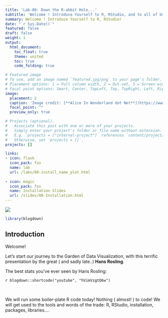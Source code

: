 ```yaml
---
title: 'Lab-00: Down the R-abbit Hole...'
subtitle: 'Welcome ! Introduce Yourself to R, RStudio, and to all of Us!'
summary: Welcome ! Introduce Yourself to R, RStudio!
date: "`r Sys.Date()`"
featured: false
draft: false
weight: 1
output:
  html_document:
    toc_float: true
    theme: united
    toc: true
    code_folding: true

# Featured image
# To use, add an image named `featured.jpg/png` to your page's folder.
# Placement options: 1 = Full column width, 2 = Out-set, 3 = Screen-width
# Focal point options: Smart, Center, TopLeft, Top, TopRight, Left, Right, BottomLeft, Bottom, BottomRight
image:
  placement: 2
  caption: 'Image credit: [**Alice In Wonderland dot Net**](https://www.alice-in-wonderland.net/)'
  focal_point: ""
  preview_only: true

# Projects (optional).
#   Associate this post with one or more of your projects.
#   Simply enter your project's folder or file name without extension.
#   E.g. `projects = ["internal-project"]` references `content/project/deep-learning/index.md`.
#   Otherwise, set `projects = []`.
projects: []

links:
- icon: flask
  icon_pack: fas
  name: lab
  url: /labs/00-install_name_plot.html
  
- icon: magic
  icon_pack: fas
  name: Installation Slides
  url: /slides/00-Installation.html
---
```


![](featured.jpg)

```r
library(blogdown)
```

## Introduction

Welcome! 

Let's start our journey to the Garden of Data Visualization, with this terrific presentation by the great ( and sadly late..) **Hans Rosling**.

The best stats you've ever seen by Hans Rosling: 

`r blogdown::shortcode("youtube", "hVimVzgtD6w")`


<br>

We will run some boiler-plate R code today! Nothing ( almost! ) to code! We will get used to the tools and words of the trade: R, RStudio, installation, packages, libraries....





